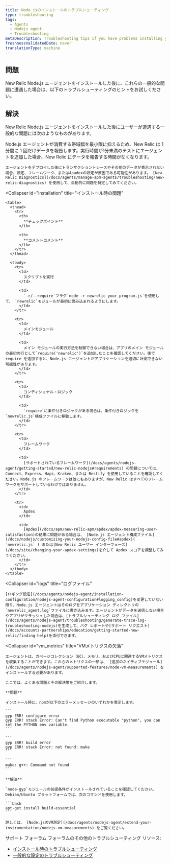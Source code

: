 ```yaml
---
title: Node.jsのインストールのトラブルシューティング
type: troubleshooting
tags:
  - Agents
  - Nodejs agent
  - Troubleshooting
metaDescription: Troubleshooting tips if you have problems installing your New Relic Node.js agent.
freshnessValidatedDate: never
translationType: machine
---
```


## 問題

New Relic Node.js エージェントをインストールした後に、これらの一般的な問題に遭遇した場合は、以下のトラブルシューティングのヒントをお試しください。

## 解決

New Relic Node.js エージェントをインストールした後にユーザーが遭遇する一般的な問題には次のようなものがあります。

<CollapserGroup>
  <Collapser
    id="no_data"
    title="データが見えない"
  >
    Node.js エージェントが消費する帯域幅を最小限に抑えるため、New Relic は 1 分間に 1 回だけデータを報告します。実行時間が1分未満のテストにエージェントを追加した場合、New Relic にデータを報告する時間がなくなります。

    エージェントをデプロイした後にトランザクショントレースやその他のデータが表示されない場合、設定、フレームワーク、またはApadexの設定が原因である可能性があります。 [New Relic Diagnostics](/docs/agents/manage-apm-agents/troubleshooting/new-relic-diagnostics) を使用して、自動的に問題を特定してみてください。
  </Collapser>

  <Collapser
    id="installation"
    title="インストール時の問題"
  >
    <table>
      <thead>
        <tr>
          <th>
            **チェックポイント**
          </th>

          <th>
            **コメントコメント**
          </th>
        </tr>
      </thead>

      <tbody>
        <tr>
          <td>
            スクリプトを実行
          </td>

          <td>
            `-r/--require`フラグ`node -r newrelic your-program.js`を使用して、 `newrelic`モジュールが最初に読み込まれるようにします。
          </td>
        </tr>

        <tr>
          <td>
            メインモジュール
          </td>

          <td>
            メイン モジュールの実行方法を制御できない場合は、アプリのメイン モジュールの最初の行として`require('newrelic')`を追加したことを確認してください。後で require を追加すると、Node.js エージェントがアプリケーションを適切に計測できない可能性があります。
          </td>
        </tr>

        <tr>
          <td>
            コンディショナル・ロジック
          </td>

          <td>
            `require`に条件付きロジックがある場合は、条件付きロジックを`newrelic.js`構成ファイルに移動します。
          </td>
        </tr>

        <tr>
          <td>
            フレームワーク
          </td>

          <td>
            [サポートされているフレームワーク](/docs/agents/nodejs-agent/getting-started/new-relic-nodejs#requirements) の問題については、Connect、Express、Hapi、Kraken、または Restify を使用していることを確認してください。Node.js のフレームワークは他にもありますが、New Relic はすべてのフレームワークをサポートしているわけではありません。
          </td>
        </tr>

        <tr>
          <td>
            Apdex
          </td>

          <td>
            [Apdex](/docs/apm/new-relic-apm/apdex/apdex-measuring-user-satisfaction)の結果に問題がある場合は、 [Node.js エージェント構成ファイル](/docs/nodejs/customizing-your-nodejs-config-file#apdex)( `newrelic.js` ) または[New Relic ユーザー インターフェース](/docs/site/changing-your-apdex-settings)を介して Apdex スコアを調整してみてください。
          </td>
        </tr>
      </tbody>
    </table>
  </Collapser>

  <Collapser
    id="logs"
    title="ログファイル"
  >
    [ロギング設定](/docs/agents/nodejs-agent/installation-configuration/nodejs-agent-configuration#logging_config)を変更していない限り、Node.js エージェントはそのログをアプリケーション ディレクトリの`newrelic_agent.log`ファイルに書き込みます。エージェントがデータを送信しない場合やアプリがクラッシュした場合は、[トラブルシューティング ログ ファイル](/docs/agents/nodejs-agent/troubleshooting/generate-trace-log-troubleshooting-nodejs)を生成して、バグ レポートや[サポート リクエスト](/docs/accounts-partnerships/education/getting-started-new-relic/finding-help)を添付できます。
  </Collapser>

  <Collapser
    id="vm_metrics"
    title="VMメトリクスの欠落"
  >
    エージェントは、ガベージコレクション（GC）、メモリ、およびCPUに関連するVMメトリクスを収集することができます。これらのメトリクスの一部は、 [追加のネイティブモジュール](/docs/agents/nodejs-agent/supported-features/node-vm-measurements) をインストールする必要があります。

    ここでは、よくある問題とその解決策をご紹介します。

    **問題**

    インストール時に、npmが以下のエラーメッセージのいずれかを表示します。

    ```
    gyp ERR! configure error
    gyp ERR! stack Error: Can't find Python executable "python", you can set the PYTHON env variable.
    ```

    ```
    gyp ERR! build error
    gyp ERR! stack Error: not found: make
    ```

    ```
    make: g++: Command not found
    ```

    **解決**

    `node-gyp`モジュールの前提条件がインストールされていることを確認してください。Debian/Ubuntu プラットフォームでは、次のコマンドを使用します。

    ```bash
    apt-get install build-essential
    ```

    詳しくは、 [Node.jsのVM測定](/docs/agents/nodejs-agent/extend-your-instrumentation/nodejs-vm-measurements) をご覧ください。
  </Collapser>
</CollapserGroup>

サポート フォーラム フォーラムのその他のトラブルシューティング リソース:

* [インストール時のトラブルシューティング](https://discuss.newrelic.com/t/node-js-troubleshooting-framework-install/108682)
* [一般的な設定のトラブルシューティング](https://discuss.newrelic.com/t/node-js-troubleshooting-framework-configuration/119977)